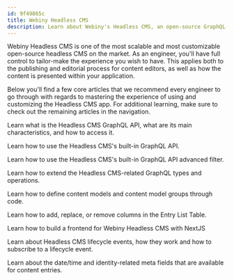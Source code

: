 ```yaml
---
id: 9f49865c
title: Webiny Headless CMS
description: Learn about Webiny's Headless CMS, an open-source GraphQL-based Headless CMS running on top of AWS serverless infrastructure.
---
```



<InstallWebinyBanner />

Webiny Headless CMS is one of the most scalable and most customizable open-source headless CMS on the market. As an engineer, you'll have full control to tailor-make the experience you wish to have. This applies both to the publishing and editorial process for content editors, as well as how the content is presented within your application. 

Below you'll find a few core articles that we recommend every engineer to go through with regards to mastering the experience of using and customizing the Headless CMS app. For additional learning, make sure to check out the remaining articles in the navigation.

<Divider/>


<Section>
  <SectionTitle
    title="Using the GraphQL API"
    subText="Learn how to use the GraphQL API to perform basic actions such as retrieving and modifying content, but also how to do more advanced search queries."
    categoryTitle="Basics"
  />

  <SectionRow>
    <SectionBox title="GraphQL API Overview" learnMoreLink="/docs/headless-cms/basics/graphql-api">
      <p>
        Learn what is the Headless CMS GraphQL API, what are its main characteristics, and how to access it.
      </p>
    </SectionBox>
    <SectionBox title="Using the GraphQL API" learnMoreLink="/docs/headless-cms/basics/using-graphql-api">
      <p>
        Learn how to use the Headless CMS's built-in GraphQL API.
      </p>
    </SectionBox>
    <SectionBox title="Advanced Filtering via API" learnMoreLink="/docs/headless-cms/basics/using-graphql-api-advanced-filtering">
      <p>
        Learn how to use the Headless CMS's built-in GraphQL API advanced filter.
      </p>
    </SectionBox>
  </SectionRow>

</Section>

<Section>
  <SectionTitle
    title="Extensions"
    subText="Learn how to customize and extend the capabilities of the Headless CMS app."
    categoryTitle="Extending"
  />

  <SectionRow>
    <SectionBox title="Extend the GraphQL API" learnMoreLink="/docs/headless-cms/extending/extend-graphql-api">
      <p>
        Learn how to extend the Headless CMS-related GraphQL types and operations.
      </p>
    </SectionBox>
    <SectionBox title="Define Content Models via Code" learnMoreLink="/docs/headless-cms/extending/content-models-via-code">
      <p>
        Learn how to define content models and content model groups through code.
      </p>
    </SectionBox>
    <SectionBox title="Customize Entry List Table Columns" learnMoreLink="/docs/headless-cms/extending/customize-entry-list-table-columns">
      <p>
        Learn how to add, replace, or remove columns in the Entry List Table.
      </p>
    </SectionBox>
  </SectionRow>

</Section>

<Section>
  <SectionTitle
    title="Additional resources"
    subText="For more learning make sure to check out these articles."
    categoryTitle="Resources"
  />

  <SectionRow>
    <SectionBox title="Building a Frontend With NextJS" learnMoreLink="/docs/headless-cms/integrations/nextjs">
      <p>
        Learn how to build a frontend for Webiny Headless CMS with NextJS
      </p>
    </SectionBox>
    <SectionBox title="Lifecycle Events" learnMoreLink="/docs/headless-cms/references/lifecycle-events">
      <p>
        Learn about Headless CMS lifecycle events, how they work and how to subscribe to a lifecycle event.
      </p>
    </SectionBox>
    <SectionBox title="Date/Time and Identity Meta Fields" learnMoreLink="/docs/headless-cms/references/date-time-and-identity-meta-fields">
      <p>
        Learn about the date/time and identity-related meta fields that are available for content entries.
      </p>
    </SectionBox>
  </SectionRow>

</Section>
